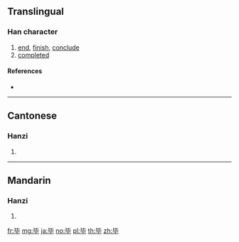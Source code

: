 {{also|畢}}
==Translingual==

===Han character===
{{Han char|rn=81|rad=比|as=02|sn=6|four=|canj=PPJ}}

# [[end]], [[finish]], [[conclude]]
# [[completed]]

====References====
* {{Han ref|kx=0590.091|hdz=21417.010|uh=6BD5|ud=27605}}

----

==Cantonese==

===Hanzi===
{{yue-hanzi|jyut=|y=bat1|tra=畢}}

# {{defn|lang=yue|sort=比02}}

----

==Mandarin==

===Hanzi===
{{cmn-hanzi|tra=畢|pin=[[bì]] ([[bi4]]), [[mào]] ([[mao4]])|wg=pi<sup>4</sup>, mao<sup>4</sup>}}

# {{defn|lang=cmn|sort=比02}}

[[fr:毕]]
[[mg:毕]]
[[ja:毕]]
[[no:毕]]
[[pl:毕]]
[[th:毕]]
[[zh:毕]]